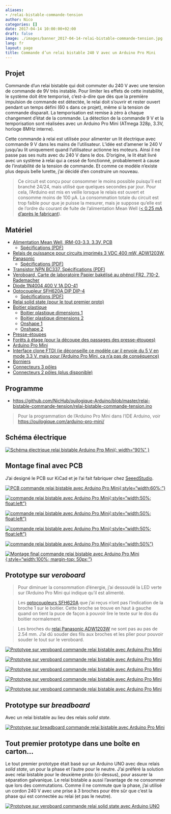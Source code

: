 ```yaml
---
aliases:
- /relai-bistable-commande-tension
author: Nico
categories: []
date: 2017-04-14 10:00:00+02:00
draft: false
image: ./images/banner_2017-04-14-relai-bistable-commande-tension.jpg
lang: fr
layout: page
title: Commande d’un relai bistable 240 V avec un Arduino Pro Mini
---
```


## Projet

Commande d’un relai bistable qui doit commuter du 240 V avec une tension de commande de 9V très instable. Pour limiter les effets de cette instabilité, le système doit être temporisé, c’est-à-dire que dès que la première impulsion de commande est détectée, le relai doit s’ouvrir et rester ouvert pendant un temps défini (60 s dans ce projet), même si la tension de commande disparait. La temporisation est remise à zéro à chaque changement d’état de la commande. La détection de la commande 9 V et la temporisation sont réalisées avec un Arduino Pro Mini (ATmega 328p, 3.3V, horloge 8MHz interne).

Cette commande à relai est utilisée pour alimenter un lit électrique avec commande 9 V dans les mains de l’utilisateur. L’idée est d’amener le 240 V jusqu’au lit uniquement quand l’utilisateur actionne les moteurs. Ainsi il ne passe pas ses nuits avec du 240 V dans le dos. D’origine, le lit était livré avec un système à relai qui a cessé de fonctionné, probablement à cause de l’instabilité de la tension de commande. Et comme ce modèle n’existe plus depuis belle lurette, j’ai décidé d’en construire un nouveau.

> Ce circuit est conçu pour consommer le moins possible puisqu’il est branché 24/24, mais utilisé que quelques secondes par jour. Pour cela, l’Arduino est mis en veille lorsque le relais est ouvert et consomme moins de 100 µA. La consommation totale du circuit est trop faible pour que je puisse la mesurer, mais je suppose qu’elle est de l’ordre du courant de fuite de l’alimentation Mean Well ([< 0.25 mA d’après le fabricant][4]).

## Matériel

-   [Alimentation Mean Well, IRM-03-3.3, 3.3V, PCB][3]
    -   [Spécifications (PDF)][4]
-   [Relais de puissance pour circuits imprimés 3 VDC 400 mW, ADW1203W, Panasonic][2]
    -   [Spécifications (PDF)](./docs/adw1_eng_tds.pdf)
-   [Transistor NPN BC337, Spécifications (PDF)](./docs/BC337-D.PDF)
-   [Veroboard, Carte de laboratoire Papier bakélisé au phénol FR2, 710-2, Rademacher](https://www.distrelec.ch/fr/carte-de-laboratoire-papier-bakelise-au-phenol-fr2-rademacher-710/p/14832982)
-   [Diode 1N4004 400 V 1A DO-41](https://fr.aliexpress.com/item/50pcs-1N4004-400V-1A-DO-41-Axial-Lead-Silicon-Rectifier-Diodes/32464825368.html)
-   [Optocoupleur SFH620A DIP DIP-4][1]
    -   [Spécifications (PDF)](./docs/sfh620.pdf)
-   [Relai solid state (pour le tout premier proto)](https://fr.aliexpress.com/item/Industrial-FOTEK-single-phase-solid-state-relay-SSR-25DA-25A-actually-3-32V-DC-TO-24/32621331021.html)
-   [Boitier plastique](https://fr.aliexpress.com/item/Two-colors-plastic-enclosure-diy-project-box-abs-plastic-box-electronics-small-desktop-box-135/32426076659.html)
    -   [Boitier plastique dimensions 1][img_1]
    -   [Boitier plastique dimensions 2][img_2]
    -   [Onshape 1](https://cad.onshape.com/documents/bdfa03cae61f8d99e05c256d/w/6a80dbc21d7d7ec99d4ca430/e/ff237b71c3e3937e7775091c)
    -   [Onshape 2](https://cad.onshape.com/documents/bdfa03cae61f8d99e05c256d/w/6a80dbc21d7d7ec99d4ca430/e/d16ebce6912d78151dce1e60)
-   [Presse-étoupes](https://fr.aliexpress.com/item/PG7-Cable-Glands-Nylon-plastic-waterproof-cable-connectors-spiral-fixed-2013-New-product/1000045565.html)
-   [Forêts à étage (pour la découpe des passages des presse-étoupes)](https://fr.aliexpress.com/item/3pcs-HSS-Steel-Step-Cone-Milling-Cutter-Titanium-Coated-Step-Drill-Cutting-Tools-Bit-Set/32661376446.html)
-   [Arduino Pro Mini](http://www.banggood.com/5Pcs-3_3V-8MHz-ATmega328P-AU-Pro-Mini-Microcontroller-Board-For-Arduino-p-980292.html?p=0431091025639201412F)
-   [Interface clone FTDI (je déconseille ce modèle car il envoie du 5 V en mode 3.3 V, mais pour l’Arduino Pro Mini, ça n’a pas de conséquence)](http://www.miniinthebox.com/fr/programme-downloader-ftdi-basic-usb-a-ttl-ft232-pour-arduino_p903425.html)
-   [Borniers](http://www.banggood.com/20pcs-2-Pin-Plug-in-Screw-Terminal-Block-Connector-5_08mm-Pitch-p-993197.html?p=0431091025639201412F)
-   [Connecteurs 3 pôles](https://fr.aliexpress.com/item/F217-10-sets-ht5-08-3pin-Terminal-plug-type-300V-10A-5-08mm-pitch-connector-pcb/32657384224.html)
-   [Connecteurs 2 pôles (plus disponible)](https://fr.aliexpress.com/item/10-sets-5-08-2pin-Right-angle-Terminal-plug-type-300V-10A-5-08mm-pitch-connector/32787731420.html)


[img_1]: ./images/dimension-boitier-plastique-1.jpg
[img_2]: ./images/dimension-boitier-plastique-2.jpg

## Programme

-   <https://github.com/NicHub/ouilogique-Arduino/blob/master/relai-bistable-commande-tension/relai-bistable-commande-tension.ino>

> Pour la programmation de l’Arduino Pro Mini dans l’IDE Arduino, voir <https://ouilogique.com/arduino-pro-mini/>

## Schéma électrique

[![Schéma électrique relai bistable Arduino Prp Mini][i1]{: width="90%" }][i1]

[i1]: ./images/relai-bistable-commande-tension.sch.svg

## Montage final avec PCB

J’ai designé le PCB sur KiCad et je l’ai fait fabriquer chez [SeeedStudio](https://www.seeedstudio.com/fusion_pcb.html).

[![PCB commande relai bistable avec Arduino Pro Mini][i9]{:style="width:60%;"}][i9]

[i9]: ./images/relai-bistable-commande-tension-007.jpg

[![commande relai bistable avec Arduino Pro Mini][i10]{:style="width:50%; float:left"}][i10]

[i10]: ./images/relai-bistable-commande-tension-008.jpg

[![commande relai bistable avec Arduino Pro Mini][i11]{:style="width:50%; float:left"}][i11]

[i11]: ./images/relai-bistable-commande-tension-009.jpg

[![commande relai bistable avec Arduino Pro Mini][i12]{:style="width:50%; float:left"}][i12]

[i12]: ./images/relai-bistable-commande-tension-010.jpg

[![commande relai bistable avec Arduino Pro Mini][i13]{:style="width:50%"}][i13]

[i13]: ./images/relai-bistable-commande-tension-011.jpg

[![Montage final commande relai bistable avec Arduino Pro Mini][i14]{:style="width:100%; margin-top: 50px;"}][i14]

[i14]: ./images/relai-bistable-commande-tension-012.jpg

## Prototype sur _veroboard_

> Pour diminuer la consommation d’énergie, j’ai dessoudé la LED verte sur l’Arduino Pro Mini qui indique qu’il est alimenté.

> Les [optocoupleurs SFH620A][1] que j’ai reçus n’ont pas l’indication de la broche 1 sur le boitier. Cette broche se trouve en haut à gauche quand on tient la puce de façon à pouvoir lire le texte sur le dos du boitier normalement.

> Les broches du [relai Panasonic ADW1203W][2] ne sont pas au pas de 2.54 mm. J’ai dû souder des fils aux broches et les plier pour pouvoir souder le tout sur le veroboard.

[![Prototype sur veroboard commande relai bistable avec Arduino Pro Mini][i3]][i3]

[i3]: ./images/relai-bistable-commande-tension-002.jpg

[![Prototype sur veroboard commande relai bistable avec Arduino Pro Mini][i4]][i4]

[i4]: ./images/relai-bistable-commande-tension-003.jpg

[![Prototype sur veroboard commande relai bistable avec Arduino Pro Mini][i5]][i5]

[i5]: ./images/relai-bistable-commande-tension-004.jpg

[![Prototype sur veroboard commande relai bistable avec Arduino Pro Mini][i6]][i6]

[i6]: ./images/relai-bistable-commande-tension-005.png

[![Prototype sur veroboard commande relai bistable avec Arduino Pro Mini][i7]][i7]

[i7]: ./images/relai-bistable-commande-tension-006.jpg

## Prototype sur _breadboard_

Avec un relai bistable au lieu des relais _solid state_.

[![Prototype sur breadboard commande relai bistable avec Arduino Pro Mini][i2]][i2]

[i2]: ./images/relai-bistable-commande-tension-001.jpg

## Tout premier prototype dans une boîte en carton...

Le tout premier prototype était basé sur un Arduino UNO avec deux relais _solid state_, un pour la phase et l’autre pour le neutre. J’ai préféré la solution avec relai bistable pour le deuxième proto (ci-dessus), pour assurer la séparation galvanique. Le relai bistable a aussi l’avantage de ne consommer que lors des commutations. Comme il ne commute que la phase, j’ai utilisé un cordon 240 V avec une prise à 3 broches pour être sûr que c’est la phase qui est connectée au relai (et pas le neutre).

[![Prototype sur veroboard commande relai solid state avec Arduino UNO][i8]][i8]

[i8]: ./images/relai-bistable-commande-tension-000.jpg
[1]: https://fr.aliexpress.com/item/Free-shippin-10pcs-lot-SFH620A-DIP-DIP-4-new-original/32553455903.html?spm=2114.13010608.0.0.H1VvjL
[2]: https://www.distrelec.ch/fr/relais-de-puissance-pour-circuits-imprimes-vdc-400-mw-panasonic-adw1203w/p/11030041
[3]: https://www.distrelec.ch/fr/bloc-alimentation-decoupage-sortie-mean-well-irm-03/p/30051638
[4]: ./docs/irm03_eng_tds.pdf
